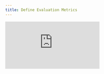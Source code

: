 ```yaml
---
title: Define Evaluation Metrics
---
```


<div style={{
    position: 'relative',
    paddingBottom: '56.25%', // 16:9 aspect ratio
    height: 0,
    overflow: 'hidden',
    maxWidth: '100%',
    marginBottom: '20px'
}}>
    <iframe
        src="https://www.loom.com/embed/c2de2efd1b4c4d22b3a7c40dbc257572?sid=0afb6895-f476-4010-90eb-1604ced968b6"
        frameBorder="0"
        webkitallowfullscreen
        mozallowfullscreen
        allowfullscreen
        style={{
            position: 'absolute',
            top: 0,
            left: 0,
            width: '100%',
            height: '100%',
        }}
    />
</div>

## From Subjective Assessment to Quantifiable Metrics

This video explores Opik's comprehensive metrics system that transforms subjective LLM assessment into quantifiable measurements. You'll discover the different types of automated scoring methods available, see practical examples using Answer Relevance and Levenshtein metrics, and learn how to create custom metrics when needed. The video also covers cost considerations and best practices for combining multiple metrics to capture different dimensions of quality.

## Key Highlights

- **Comprehensive Metric Types**: Choose from heuristic metrics (exact match, contains, regex, JSON validation), hallucination detection, and LLM-as-a-judge approaches like GEVAL
- **Easy Implementation**: Import metrics directly from [`opik.evaluation.metrics`](https://www.comet.com/docs/opik/evaluation/overview#running-an-evaluation) and instantiate classes - demonstrated with Answer Relevance and Levenshtein ratio
- **Custom Metric Development**: Create your own metrics by extending the base metric class from Opik repository when built-in options don't meet your needs
- **UI Integration**: View metrics in trace overview by scrolling right or opening feedback scores section, with ability to manually add/remove scores
- **Manual Feedback Definition**: Create custom feedback definitions in Configuration section for human-applied metrics like pass/fail classifications
- **Cost-Aware Evaluation**: Consider trade-offs between evaluation speed, depth, and cost - especially with expensive thinking models for LLM-as-a-judge approaches
- **Multi-Dimensional Assessment**: Combine multiple metrics (e.g., factual accuracy + helpfulness) to get complete quality pictures rather than single-metric evaluation
- **Filtering Capabilities**: Use feedback scores to filter traces and identify patterns in model performance across different quality dimensions
